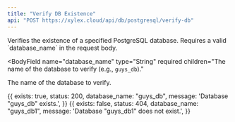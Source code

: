 ```yaml
---
title: "Verify DB Existence"
api: "POST https://xylex.cloud/api/db/postgresql/verify-db"
---
```


<Card title="Endpoint Description" icon="info" horizontal>
  Verifies the existence of a specified PostgreSQL database. Requires a valid
  `database_name` in the request body.
</Card>

<BodyField
  name="database_name"
  type="String"
  required
  children="The name of the database to verify (e.g., `guys_db`)."
>
  The name of the database to verify.
</BodyField>

<Card title="DB does exist" icon="check-circle" horizontal>
  <CodeBlock>
    {{
      exists: true,
      status: 200,
      database_name: "guys_db",
      message: 'Database "guys_db" exists.',
    }}
  </CodeBlock>
</Card>

<Card title="DB Does not exist" icon="cross" horizontal>
  <CodeBlock>
    {{
      exists: false,
      status: 404,
      database_name: "guys_db1",
      message: 'Database "guys_db1" does not exist.',
    }}
  </CodeBlock>
</Card>

